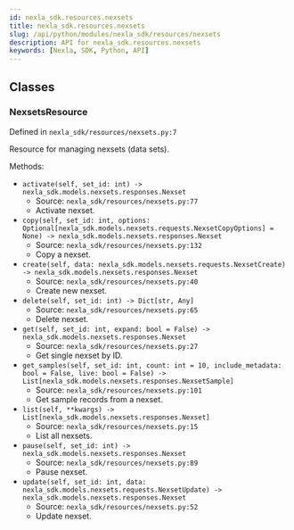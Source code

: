 ```yaml
---
id: nexla_sdk.resources.nexsets
title: nexla_sdk.resources.nexsets
slug: /api/python/modules/nexla_sdk/resources/nexsets
description: API for nexla_sdk.resources.nexsets
keywords: [Nexla, SDK, Python, API]
---
```


## Classes

### NexsetsResource

Defined in `nexla_sdk/resources/nexsets.py:7`

Resource for managing nexsets (data sets).

Methods:

- `activate(self, set_id: int) -> nexla_sdk.models.nexsets.responses.Nexset`
  - Source: `nexla_sdk/resources/nexsets.py:77`
  - Activate nexset.
- `copy(self, set_id: int, options: Optional[nexla_sdk.models.nexsets.requests.NexsetCopyOptions] = None) -> nexla_sdk.models.nexsets.responses.Nexset`
  - Source: `nexla_sdk/resources/nexsets.py:132`
  - Copy a nexset.
- `create(self, data: nexla_sdk.models.nexsets.requests.NexsetCreate) -> nexla_sdk.models.nexsets.responses.Nexset`
  - Source: `nexla_sdk/resources/nexsets.py:40`
  - Create new nexset.
- `delete(self, set_id: int) -> Dict[str, Any]`
  - Source: `nexla_sdk/resources/nexsets.py:65`
  - Delete nexset.
- `get(self, set_id: int, expand: bool = False) -> nexla_sdk.models.nexsets.responses.Nexset`
  - Source: `nexla_sdk/resources/nexsets.py:27`
  - Get single nexset by ID.
- `get_samples(self, set_id: int, count: int = 10, include_metadata: bool = False, live: bool = False) -> List[nexla_sdk.models.nexsets.responses.NexsetSample]`
  - Source: `nexla_sdk/resources/nexsets.py:101`
  - Get sample records from a nexset.
- `list(self, **kwargs) -> List[nexla_sdk.models.nexsets.responses.Nexset]`
  - Source: `nexla_sdk/resources/nexsets.py:15`
  - List all nexsets.
- `pause(self, set_id: int) -> nexla_sdk.models.nexsets.responses.Nexset`
  - Source: `nexla_sdk/resources/nexsets.py:89`
  - Pause nexset.
- `update(self, set_id: int, data: nexla_sdk.models.nexsets.requests.NexsetUpdate) -> nexla_sdk.models.nexsets.responses.Nexset`
  - Source: `nexla_sdk/resources/nexsets.py:52`
  - Update nexset.

